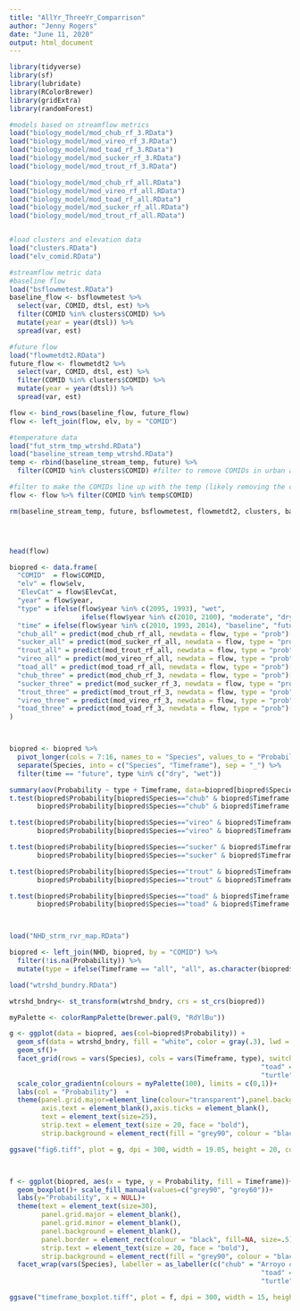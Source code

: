 ```yaml
---
title: "AllYr_ThreeYr_Comparrison"
author: "Jenny Rogers"
date: "June 11, 2020"
output: html_document
---
```



```r

library(tidyverse)
library(sf)
library(lubridate)
library(RColorBrewer)
library(gridExtra)
library(randomForest)


```


```r
#models based on streamflow metrics
load("biology_model/mod_chub_rf_3.RData")
load("biology_model/mod_vireo_rf_3.RData")
load("biology_model/mod_toad_rf_3.RData")
load("biology_model/mod_sucker_rf_3.RData")
load("biology_model/mod_trout_rf_3.RData")

load("biology_model/mod_chub_rf_all.RData")
load("biology_model/mod_vireo_rf_all.RData")
load("biology_model/mod_toad_rf_all.RData")
load("biology_model/mod_sucker_rf_all.RData")
load("biology_model/mod_trout_rf_all.RData")


#load clusters and elevation data
load("clusters.RData")
load("elv_comid.RData")

#streamflow metric data
#baseline flow
load("bsflowmetest.RData")
baseline_flow <- bsflowmetest %>% 
  select(var, COMID, dtsl, est) %>% 
  filter(COMID %in% clusters$COMID) %>% 
  mutate(year = year(dtsl)) %>% 
  spread(var, est)

#future flow
load("flowmetdt2.RData")
future_flow <- flowmetdt2 %>% 
  select(var, COMID, dtsl, est) %>% 
  filter(COMID %in% clusters$COMID) %>% 
  mutate(year = year(dtsl)) %>% 
  spread(var, est)

flow <- bind_rows(baseline_flow, future_flow)
flow <- left_join(flow, elv, by = "COMID")

#temperature data
load("fut_strm_tmp_wtrshd.RData")
load("baseline_stream_temp_wtrshd.RData")
temp <- rbind(baseline_stream_temp, future) %>% 
  filter(COMID %in% clusters$COMID) #filter to remove COMIDs in urban areas

#filter to make the COMIDs line up with the temp (likely removing the coastline)
flow <- flow %>% filter(COMID %in% temp$COMID) 

rm(baseline_stream_temp, future, bsflowmetest, flowmetdt2, clusters, baseline_flow, future_flow, elv)





```



```r
head(flow)

biopred <- data.frame(
  "COMID"  = flow$COMID,
  "elv" = flow$elv,
  "ElevCat" = flow$ElevCat,
  "year" = flow$year,
  "type" = ifelse(flow$year %in% c(2095, 1993), "wet",
                  ifelse(flow$year %in% c(2010, 2100), "moderate", "dry")),
  "time" = ifelse(flow$year %in% c(2010, 1993, 2014), "baseline", "future"),
  "chub_all" = predict(mod_chub_rf_all, newdata = flow, type = "prob")[,2],
  "sucker_all" = predict(mod_sucker_rf_all, newdata = flow, type = "prob")[,2],
  "trout_all" = predict(mod_trout_rf_all, newdata = flow, type = "prob")[,2],
  "vireo_all" = predict(mod_vireo_rf_all, newdata = flow, type = "prob")[,2],
  "toad_all" = predict(mod_toad_rf_all, newdata = flow, type = "prob")[,2],
  "chub_three" = predict(mod_chub_rf_3, newdata = flow, type = "prob")[,2],
  "sucker_three" = predict(mod_sucker_rf_3, newdata = flow, type = "prob")[,2],
  "trout_three" = predict(mod_trout_rf_3, newdata = flow, type = "prob")[,2],
  "vireo_three" = predict(mod_vireo_rf_3, newdata = flow, type = "prob")[,2],
  "toad_three" = predict(mod_toad_rf_3, newdata = flow, type = "prob")[,2]
)



biopred <- biopred %>% 
  pivot_longer(cols = 7:16, names_to = "Species", values_to = "Probability") %>% 
  separate(Species, into = c("Species", "Timeframe"), sep = "_") %>% 
  filter(time == "future", type %in% c("dry", "wet"))

summary(aov(Probability ~ type + Timeframe, data=biopred[biopred$Species=="chub",]))
t.test(biopred$Probability[biopred$Species=="chub" & biopred$Timeframe == "three"], 
       biopred$Probability[biopred$Species=="chub" & biopred$Timeframe == "all"])

t.test(biopred$Probability[biopred$Species=="vireo" & biopred$Timeframe == "three"], 
       biopred$Probability[biopred$Species=="vireo" & biopred$Timeframe == "all"])

t.test(biopred$Probability[biopred$Species=="sucker" & biopred$Timeframe == "three"], 
       biopred$Probability[biopred$Species=="sucker" & biopred$Timeframe == "all"])

t.test(biopred$Probability[biopred$Species=="trout" & biopred$Timeframe == "three"], 
       biopred$Probability[biopred$Species=="trout" & biopred$Timeframe == "all"])

t.test(biopred$Probability[biopred$Species=="toad" & biopred$Timeframe == "three"], 
       biopred$Probability[biopred$Species=="toad" & biopred$Timeframe == "all"])



load("NHD_strm_rvr_map.RData")

biopred <- left_join(NHD, biopred, by = "COMID") %>% 
  filter(!is.na(Probability)) %>% 
  mutate(type = ifelse(Timeframe == "all", "all", as.character(biopred$type)))

load("wtrshd_bundry.RData")

wtrshd_bndry<- st_transform(wtrshd_bndry, crs = st_crs(biopred))

myPalette <- colorRampPalette(brewer.pal(9, "RdYlBu"))

g <- ggplot(data = biopred, aes(col=biopred$Probability)) +
  geom_sf(data = wtrshd_bndry, fill = "white", color = gray(.3), lwd = 1) +
  geom_sf()+
  facet_grid(rows = vars(Species), cols = vars(Timeframe, type), switch = "y", labeller = as_labeller(c("chub" = "Arroyo chub", "sucker" = "Santa Ana sucker",
                                                               "toad" = "Arroyo toad", "trout" = "Rainbow trout",
                                                               "turtle" = "SW pond turtle", "vireo" = "Least Bell's vireo", "all" = "All Year", "three" = "3-Year", "dry" = "Dry Year", "wet" = "Wet Year")))+
  scale_color_gradientn(colours = myPalette(100), limits = c(0,1))+
  labs(col = "Probability")  + 
  theme(panel.grid.major=element_line(colour="transparent"),panel.background = element_blank(),
        axis.text = element_blank(),axis.ticks = element_blank(),
        text = element_text(size=25),
        strip.text = element_text(size = 20, face = "bold"),
        strip.background = element_rect(fill = "grey90", colour = "black"))

ggsave("fig6.tiff", plot = g, dpi = 300, width = 19.05, height = 20, compression = "lzw")



f <- ggplot(biopred, aes(x = type, y = Probability, fill = Timeframe))+
  geom_boxplot()+ scale_fill_manual(values=c("grey90", "grey60"))+
  labs(y="Probability", x = NULL)+
  theme(text = element_text(size=30), 
        panel.grid.major = element_blank(), 
        panel.grid.minor = element_blank(),
        panel.background = element_blank(), 
        panel.border = element_rect(colour = "black", fill=NA, size=.5),
        strip.text = element_text(size = 20, face = "bold"),
        strip.background = element_rect(fill = "grey90", colour = "black"))+
  facet_wrap(vars(Species), labeller = as_labeller(c("chub" = "Arroyo chub", "sucker" = "Santa Ana sucker",
                                                               "toad" = "Arroyo toad", "trout" = "Rainbow trout",
                                                               "turtle" = "SW pond turtle", "vireo" = "Least Bell's vireo")))

ggsave("timeframe_boxplot.tiff", plot = f, dpi = 300, width = 15, height = 10, compression = "lzw")

```
